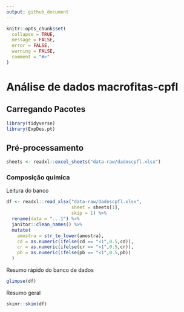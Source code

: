 ```yaml
---
output: github_document
---
```


<!-- README.md is generated from README.Rmd. Please edit that file -->

```r
knitr::opts_chunk$set(
  collapse = TRUE,
  message = FALSE,
  error = FALSE,
  warning = FALSE,
  comment = "#>"
)
```

# Análise de dados macrofitas-cpfl

## Carregando Pacotes

```r
library(tidyverse)
library(ExpDes.pt)
```

## Pré-processamento
```r
sheets <- readxl::excel_sheets("data-raw/dadoscpfl.xlsx")
```
### Composição química

Leitura do banco
```r
df <- readxl::read_xlsx("data-raw/dadoscpfl.xlsx",
                        sheet = sheets[1],
                        skip = 1) %>% 
  rename(data = "...1") %>% 
  janitor::clean_names() %>% 
  mutate(
    amostra = str_to_lower(amostra),
    cd = as.numeric(ifelse(cd == "<1",0.5,cd)),
    cr = as.numeric(ifelse(cr == "<1",0.5,cr)),
    pb = as.numeric(ifelse(pb == "<1",0.5,pb))
  )
```
Resumo rápido do banco de dados

```r
glimpse(df)
```

Resumo geral
```r
skimr::skim(df)
```



















